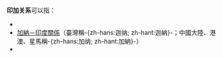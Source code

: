 '''印加关系'''可以指：

* {{link-en|加蓬－印度關係|Gabon–India relations}}
* [[加納－印度關係|加納－印度關係]]（臺灣稱-{zh-hans:迦纳; zh-hant:迦納}-；中國大陸、港澳、星馬稱-{zh-hans:加纳; zh-hant:加納}-）
* {{link-en|加拿大－印度關係|Canada–India relations}}

{{disambig|cat=四字消歧义}}